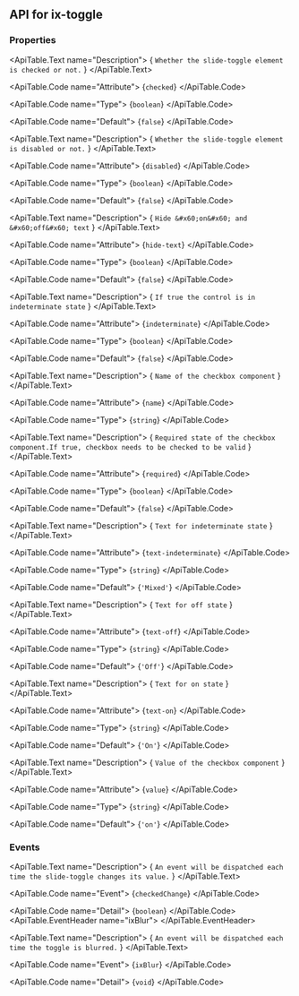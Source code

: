 
## API for ix-toggle

### Properties

<ApiTable id="property-checked">
  <ApiTable.PropertyHeader name="checked" singleFramework="">
  </ApiTable.PropertyHeader>

  <ApiTable.Text name="Description">
    { `Whether the slide-toggle element is checked or not.` }
  </ApiTable.Text>

  <ApiTable.Code name="Attribute">
    {`checked`}
  </ApiTable.Code>

  <ApiTable.Code name="Type">
   {`boolean`}
  </ApiTable.Code>

  <ApiTable.Code name="Default">
    {`false`}
  </ApiTable.Code>

</ApiTable>
<ApiTable id="property-disabled">
  <ApiTable.PropertyHeader name="disabled" singleFramework="">
  </ApiTable.PropertyHeader>

  <ApiTable.Text name="Description">
    { `Whether the slide-toggle element is disabled or not.` }
  </ApiTable.Text>

  <ApiTable.Code name="Attribute">
    {`disabled`}
  </ApiTable.Code>

  <ApiTable.Code name="Type">
   {`boolean`}
  </ApiTable.Code>

  <ApiTable.Code name="Default">
    {`false`}
  </ApiTable.Code>

</ApiTable>
<ApiTable id="property-hideText">
  <ApiTable.PropertyHeader name="hideText" singleFramework="">
  </ApiTable.PropertyHeader>

  <ApiTable.Text name="Description">
    { `Hide &#x60;on&#x60; and &#x60;off&#x60; text` }
  </ApiTable.Text>

  <ApiTable.Code name="Attribute">
    {`hide-text`}
  </ApiTable.Code>

  <ApiTable.Code name="Type">
   {`boolean`}
  </ApiTable.Code>

  <ApiTable.Code name="Default">
    {`false`}
  </ApiTable.Code>

</ApiTable>
<ApiTable id="property-indeterminate">
  <ApiTable.PropertyHeader name="indeterminate" singleFramework="">
  </ApiTable.PropertyHeader>

  <ApiTable.Text name="Description">
    { `If true the control is in indeterminate state` }
  </ApiTable.Text>

  <ApiTable.Code name="Attribute">
    {`indeterminate`}
  </ApiTable.Code>

  <ApiTable.Code name="Type">
   {`boolean`}
  </ApiTable.Code>

  <ApiTable.Code name="Default">
    {`false`}
  </ApiTable.Code>

</ApiTable>
<ApiTable id="property-name">
  <ApiTable.PropertyHeader name="name" singleFramework="">
  </ApiTable.PropertyHeader>

  <ApiTable.Text name="Description">
    { `Name of the checkbox component` }
  </ApiTable.Text>

  <ApiTable.Code name="Attribute">
    {`name`}
  </ApiTable.Code>

  <ApiTable.Code name="Type">
   {`string`}
  </ApiTable.Code>


</ApiTable>
<ApiTable id="property-required">
  <ApiTable.PropertyHeader name="required" singleFramework="">
  </ApiTable.PropertyHeader>

  <ApiTable.Text name="Description">
    { `Required state of the checkbox component.If true, checkbox needs to be checked to be valid` }
  </ApiTable.Text>

  <ApiTable.Code name="Attribute">
    {`required`}
  </ApiTable.Code>

  <ApiTable.Code name="Type">
   {`boolean`}
  </ApiTable.Code>

  <ApiTable.Code name="Default">
    {`false`}
  </ApiTable.Code>

</ApiTable>
<ApiTable id="property-textIndeterminate">
  <ApiTable.PropertyHeader name="textIndeterminate" singleFramework="">
  </ApiTable.PropertyHeader>

  <ApiTable.Text name="Description">
    { `Text for indeterminate state` }
  </ApiTable.Text>

  <ApiTable.Code name="Attribute">
    {`text-indeterminate`}
  </ApiTable.Code>

  <ApiTable.Code name="Type">
   {`string`}
  </ApiTable.Code>

  <ApiTable.Code name="Default">
    {`'Mixed'`}
  </ApiTable.Code>

</ApiTable>
<ApiTable id="property-textOff">
  <ApiTable.PropertyHeader name="textOff" singleFramework="">
  </ApiTable.PropertyHeader>

  <ApiTable.Text name="Description">
    { `Text for off state` }
  </ApiTable.Text>

  <ApiTable.Code name="Attribute">
    {`text-off`}
  </ApiTable.Code>

  <ApiTable.Code name="Type">
   {`string`}
  </ApiTable.Code>

  <ApiTable.Code name="Default">
    {`'Off'`}
  </ApiTable.Code>

</ApiTable>
<ApiTable id="property-textOn">
  <ApiTable.PropertyHeader name="textOn" singleFramework="">
  </ApiTable.PropertyHeader>

  <ApiTable.Text name="Description">
    { `Text for on state` }
  </ApiTable.Text>

  <ApiTable.Code name="Attribute">
    {`text-on`}
  </ApiTable.Code>

  <ApiTable.Code name="Type">
   {`string`}
  </ApiTable.Code>

  <ApiTable.Code name="Default">
    {`'On'`}
  </ApiTable.Code>

</ApiTable>
<ApiTable id="property-value">
  <ApiTable.PropertyHeader name="value" singleFramework="">
  </ApiTable.PropertyHeader>

  <ApiTable.Text name="Description">
    { `Value of the checkbox component` }
  </ApiTable.Text>

  <ApiTable.Code name="Attribute">
    {`value`}
  </ApiTable.Code>

  <ApiTable.Code name="Type">
   {`string`}
  </ApiTable.Code>

  <ApiTable.Code name="Default">
    {`'on'`}
  </ApiTable.Code>

</ApiTable>


### Events

<ApiTable id="event-checkedChange">
  <ApiTable.EventHeader name="checkedChange">
  </ApiTable.EventHeader>

  <ApiTable.Text name="Description">
    { `An event will be dispatched each time the slide-toggle changes its value.` }
  </ApiTable.Text>

  <ApiTable.Code name="Event">
    {`checkedChange`}
  </ApiTable.Code>

  <ApiTable.Code name="Detail">
    {`boolean`}
  </ApiTable.Code>
</ApiTable>
<ApiTable id="event-ixBlur">
  <ApiTable.EventHeader name="ixBlur">
  </ApiTable.EventHeader>

  <ApiTable.Text name="Description">
    { `An event will be dispatched each time the toggle is blurred.` }
  </ApiTable.Text>

  <ApiTable.Code name="Event">
    {`ixBlur`}
  </ApiTable.Code>

  <ApiTable.Code name="Detail">
    {`void`}
  </ApiTable.Code>
</ApiTable>


